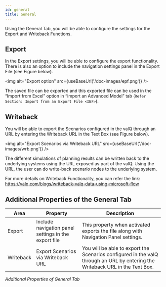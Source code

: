 ```yaml
---
id: general
title: General
---
```


Using the General Tab, you will be able to configure the settings for
the Export and Writeback Functions.
## Export
In the Export settings, you will be able to configure the export
functionality. There is also an option to include the navigation
settings panel in the Export File (see Figure below).

<img alt="Export option" src={useBaseUrl('/doc-images/epf.png')} />

The saved file can be exported and this exported file can be used in the
“Import from Excel” option in “Import an Advanced Model” tab (`Refer
Section: Import from an Export File <IEF>`).

## Writeback

You will be able to export the Scenarios configured in the valQ through
an URL by entering the Writeback URL in the Text Box (see Figure below).

<img alt="Export Scenarios via Writeback URL" src={useBaseUrl('/doc-images/wrb.png')} />

The different simulations of planning results can be written back to the
underlying systems using the URL exposed as part of the valQ. Using the
URL, the user can do write-back scenario nodes to the underlying system.

For more details on Writeback Functionality, you can refer the link:
<https://valq.com/blogs/writeback-valq-data-using-microsoft-flow>

## Additional Properties of the General Tab

| Area                 | Property                                             | Description                                                                                                                       |
| -------------------- | ---------------------------------------------------- | --------------------------------------------------------------------------------------------------------------------------------- |
| Export               | Include navigation panel settings in the export file | This property when activated exports the file along with Navigation Panel settings.                                               |
| Writeback            | Export Scenarios via Writeback URL                   | You will be able to export the Scenarios configured in the valQ through an URL by entering the Writeback URL in the Text Box.     |

*Additional Properties of General Tab*

